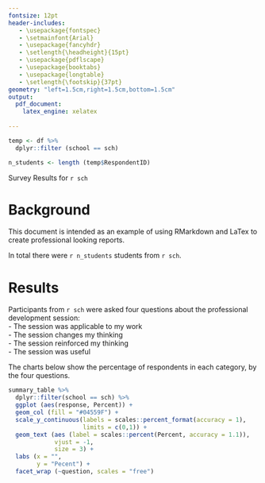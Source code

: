 ```yaml
---
fontsize: 12pt
header-includes:
   - \usepackage{fontspec}
   - \setmainfont{Arial}
   - \usepackage{fancyhdr}
   - \setlength{\headheight}{15pt}
   - \usepackage{pdflscape}
   - \usepackage{booktabs}
   - \usepackage{longtable}
   - \setlength{\footskip}{37pt}
geometry: "left=1.5cm,right=1.5cm,bottom=1.5cm"
output: 
  pdf_document:
    latex_engine: xelatex
    
---
```


```r

temp <- df %>% 
  dplyr::filter (school == sch)

n_students <- length (temp$RespondentID)

```

\thispagestyle{empty}
\pagestyle{fancy}
\rhead{Introduction to RMarkdown} <!-- Short title of Report -->
\lhead{}
\rfoot{\thepage}
\cfoot{\includegraphics[width = 1cm]{images/dug_small}}

\begin{minipage}[]{0.3\textwidth}
\includegraphics[width = 4cm]{images/dug_small}
\end{minipage}
\begin{minipage}[]{0.7\textwidth}
%%% <!-- Title of Report-->
\LARGE {Introduction to RMarkdown}\\
%%% <!-- Title of Report Line 2-->
\Large{Data User Group}\\
\Large{`r Sys.Date()`}\\
\end{minipage}
\vspace{2cm}
\LARGE
Survey Results for `r sch`
\raggedright  <!--removes hyphenation  -->
\vspace{0.5cm}

\newpage

\normalsize

# Background
This document is intended as an example of using RMarkdown and LaTex to create professional looking reports.   

In total there were `r n_students` students from `r sch`. 


# Results

Participants from `r sch` were asked four questions about the professional development session:  
- The session was applicable to my work  
- The session changes my thinking  
- The session reinforced my thinking  
- The session was useful  

The charts below show the percentage of respondents in each category, by the four questions. 
```r
summary_table %>% 
  dplyr::filter(school == sch) %>% 
  ggplot (aes(response, Percent)) + 
  geom_col (fill = "#04559F") + 
  scale_y_continuous(labels = scales::percent_format(accuracy = 1),
                     limits = c(0,1)) + 
  geom_text (aes (label = scales::percent(Percent, accuracy = 1.1)),
             vjust = -1,
             size = 3) +
  labs (x = "", 
        y = "Pecent") + 
  facet_wrap (~question, scales = "free")
```

